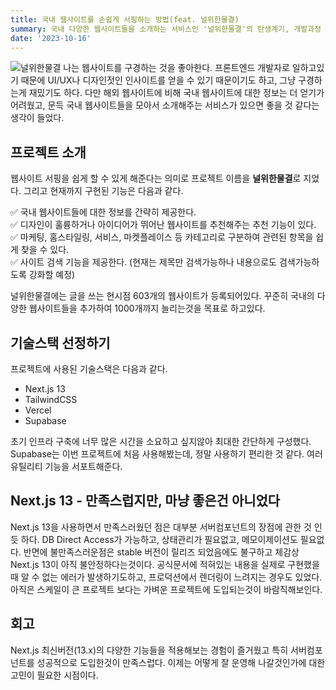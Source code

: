 ```yaml
---
title: 국내 웹사이트를 손쉽게 서핑하는 방법(feat. 널위한물결)
summary: 국내 다양한 웹사이트들을 소개하는 서비스인 '널위한물결'의 탄생계기, 개발과정 등을 소개합니다
date: '2023-10-16'
---
```


<img src="/foryouwave.png" alt="널위한물결" />
나는 웹사이트를 구경하는 것을 좋아한다. 프론트엔드 개발자로 일하고있기 때문에 UI/UX나 디자인젓인 인사이트를 얻을 수 있기 때문이기도 하고, 그냥 구경하는게 재밌기도 하다. 
다만 해외 웹사이트에 비해 국내 웹사이트에 대한 정보는 더 얻기가 어려웠고, 문득 국내 웹사이트들을 모아서 소개해주는 서비스가 있으면 좋을 것 같다는 생각이 들었다.

## 프로젝트 소개
웹사이트 서핑을 쉽게 할 수 있게 해준다는 의미로 프로젝트 이름을 **널위한물결**로 지었다. 그리고 현재까지 구현된 기능은 다음과 같다.

✅ 국내 웹사이트들에 대한 정보를 간략히 제공한다.   
✅ 디자인이 훌륭하거나 아이디어가 뛰어난 웹사이트를 추천해주는 추천 기능이 있다.   
✅ 마케팅, 홈스타일링, 서비스, 마켓플레이스 등 카테고리로 구분하여 관련된 항목을 쉽게 찾을 수 있다.   
✅ 사이트 검색 기능을 제공한다. (현재는 제목만 검색가능하나 내용으로도 검색가능하도록 강화할 예정)

널위한물결에는 글을 쓰는 현시점 603개의 웹사이트가 등록되어있다. 꾸준히 국내의 다양한 웹사이트들을 추가하여 1000개까지 늘리는것을 목표로 하고있다.

## 기술스택 선정하기
프로젝트에 사용된 기술스택은 다음과 같다.
- Next.js 13
- TailwindCSS
- Vercel
- Supabase   

초기 인프라 구축에 너무 많은 시간을 소요하고 싶지않아 최대한 간단하게 구성했다. Supabase는 이번 프로젝트에 처음 사용해봤는데, 정말 사용하기 편리한 것 같다. 여러 유틸리티 기능을 서포트해준다. 


## Next.js 13 - 만족스럽지만, 마냥 좋은건 아니었다
Next.js 13을 사용하면서 만족스러웠던 점은 대부분 서버컴포넌트의 장점에 관한 것 인듯 하다. DB Direct Access가 가능하고, 상태관리가 필요없고, 메모이제이션도 필요없다. 반면에 불만족스러운점은
stable 버전이 릴리즈 되었음에도 불구하고 체감상 Next.js 13이 아직 불안정하다는것이다. 공식문서에 적혀있는 내용을 실제로 구현했을때 알 수 없는 에러가 발생하기도하고, 프로덕션에서 렌더링이 느려지는 경우도
있었다. 아직은 스케일이 큰 프로젝트 보다는 가벼운 프로젝트에 도입되는것이 바람직해보인다.

## 회고
Next.js 최신버전(13.x)의 다양한 기능들을 적용해보는 경험이 즐거웠고 특히 서버컴포넌트를 성공적으로 도입한것이 만족스럽다. 이제는 어떻게 잘 운영해 나갈것인가에 대한 고민이 필요한 시점이다.